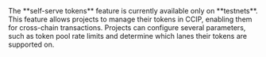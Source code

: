 
<Aside type="note" title="Self-serve Tokens">
  The **self-serve tokens** feature is currently available only on **testnets**. This feature allows projects to manage
  their tokens in CCIP, enabling them for cross-chain transactions. Projects can configure several parameters, such as
  token pool rate limits and determine which lanes their tokens are supported on.
</Aside>
